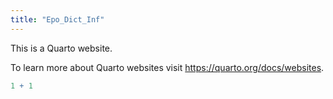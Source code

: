 ```yaml
---
title: "Epo_Dict_Inf"
---
```


This is a Quarto website.

To learn more about Quarto websites visit <https://quarto.org/docs/websites>.

```r
1 + 1
```

